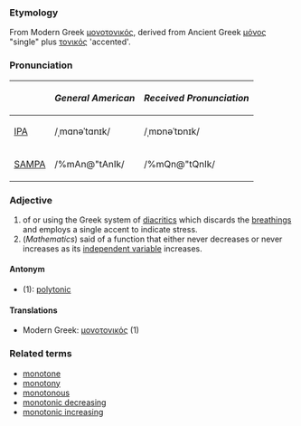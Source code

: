 ===Etymology===
From Modern Greek [[μονοτονικός]], derived from Ancient Greek [[μόνος]] "single" plus [[τονικός]] 'accented'.

===Pronunciation===
{| border=1 cellpadding=5
! !! ''General American'' !! ''Received Pronunciation''
|-
| [[w:IPA|IPA]] || /ˌmɑnəˈtɑnɪk/ || /ˌmɒnəˈtɒnɪk/
|- 
| [[w:SAMPA|SAMPA]] || /%mAn@"tAnIk/ || /%mQn@"tQnIk/
|}

===Adjective===
# of or using the Greek system of [[diacritic]]s which discards the [[breathing]]s and employs a single accent to indicate stress.
# (''Mathematics'') said of a function that either never decreases or never increases as its [[independent variable]] increases.

====Antonym====
*(1): [[polytonic]]

====Translations====
*Modern Greek: [[μονοτονικός]] (1)

===Related terms===
*[[monotone]]
*[[monotony]]
*[[monotonous]]
*[[monotonic decreasing]]
*[[monotonic increasing]]